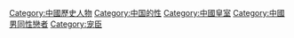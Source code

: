 [[Category:中國歷史人物|Category:中國歷史人物]]
[[Category:中国的性|Category:中国的性]]
[[Category:中國皇室|Category:中國皇室]]
[[Category:中國男同性戀者|Category:中國男同性戀者]]
[[Category:宠臣|Category:宠臣]]